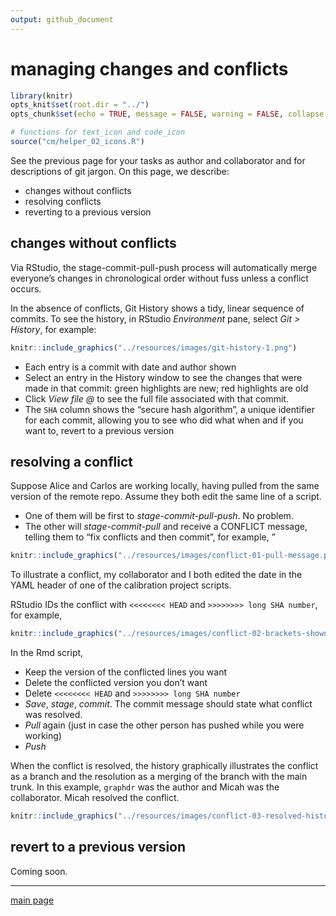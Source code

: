 ```yaml
---
output: github_document
--- 
```


# managing changes and conflicts  

```r
library(knitr)
opts_knit$set(root.dir = "../")
opts_chunk$set(echo = TRUE, message = FALSE, warning = FALSE, collapse = FALSE, fig.keep = 'high')
```

```r
# functions for text_icon and code_icon
source("cm/helper_02_icons.R")
```

See the previous page for your tasks as author and collaborator and for descriptions of git jargon. On this page, we describe:  

- changes without conflicts 
- resolving conflicts 
- reverting to a previous version 




## changes without conflicts 

Via RStudio, the stage-commit-pull-push process will automatically merge everyone's changes in chronological order without fuss unless a conflict occurs. 

In the absence of conflicts, Git History shows a tidy, linear sequence of commits. To see the history, in RStudio *Environment* pane, select *Git > History*, for example: 

```r
knitr::include_graphics("../resources/images/git-history-1.png")
```

- Each entry is a commit with date and author shown   
- Select an entry in the History window to see the changes that were made in that commit: green highlights are new; red highlights are old 
- Click *View file \@* to see the full file associated with that commit. 
- The `SHA` column shows the "secure hash algorithm", a unique identifier for each commit, allowing you to see who did what when and if you want to, revert to a previous version 


## resolving a conflict 

Suppose Alice and Carlos are working locally, having pulled from the same version of the remote repo. Assume they both edit the same line of a script. 

- One of them will be first to *stage-commit-pull-push*. No problem. 
- The other will *stage-commit-pull* and receive a CONFLICT message, telling them to "fix conflicts and then commit", for example, "  


```r
knitr::include_graphics("../resources/images/conflict-01-pull-message.png")
```



To illustrate a conflict, my collaborator and I both edited the date in the YAML header of one of the calibration project scripts. 
 
RStudio IDs the conflict with `<<<<<<<< HEAD` and `>>>>>>>> long SHA number`, for example, 


```r
knitr::include_graphics("../resources/images/conflict-02-brackets-shown.png")
```

In the Rmd script, 

- Keep the version of the conflicted lines you want 
- Delete the conflicted version you don't want 
- Delete  `<<<<<<<< HEAD` and `>>>>>>>> long SHA number` 
- *Save*, *stage*, *commit*. The commit message should state what conflict was resolved. 
- *Pull* again (just in case the other person has pushed while you were working) 
- *Push* 

When the conflict is resolved, the history graphically illustrates the conflict as a branch and the resolution as a merging of the branch with the main trunk. In this example, `graphdr` was the author and Micah was the collaborator. Micah resolved the conflict. 

```r
knitr::include_graphics("../resources/images/conflict-03-resolved-history.png")
```

## revert to a previous version 

Coming soon. 









--- 
[main page](../README.md)
